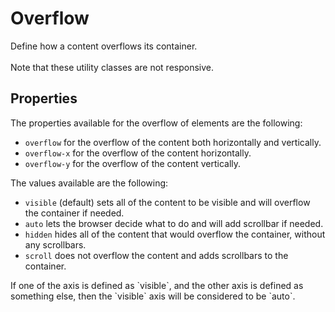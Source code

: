 
<Meta of={OverflowStories} />

# Overflow

<div className="lead">Define how a content overflows its container.</div>
<br />
<div className="alert alert-info">Note that these utility classes are not responsive.</div>

<Canvas sourceState="shown" of={OverflowStories.Default} />
<div className="hide-col-default">
  <Controls of={OverflowStories.Default} />
</div>

## Properties

The properties available for the overflow of elements are the following:

- `overflow` for the overflow of the content both horizontally and vertically.
- `overflow-x` for the overflow of the content horizontally.
- `overflow-y` for the overflow of the content vertically.

The values available are the following:

- `visible` (default) sets all of the content to be visible and will overflow the container if needed.
- `auto` lets the browser decide what to do and will add scrollbar if needed.
- `hidden` hides all of the content that would overflow the container, without any scrollbars.
- `scroll` does not overflow the content and adds scrollbars to the container.

<div className="alert alert-info alert-sm">
  If one of the axis is defined as `visible`, and the other axis is defined as something else, then
  the `visible` axis will be considered to be `auto`.
</div>
